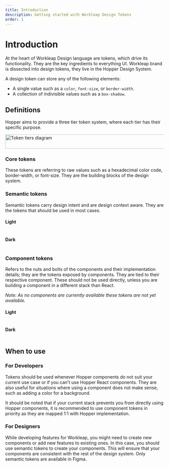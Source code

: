 ```yaml
---
title: Introduction
description: Getting started with Workleap Design Tokens
order: 1
---
```


# Introduction

At the heart of Workleap Design language are tokens, which drive its functionality. They are the key ingredients to everything UI. Workleap brand is dissected into design tokens, they live in the Hopper Design System.

A design token can store any of the following elements:

- A single value such as a `color`, `font-size`, or `border-width`.
- A collection of indivisible values such as a `box-shadow`.

## Definitions

Hopper aims to provide a three tier token system, where each tier has their specific purpose.

<Card>
    <Image src="https://assets.workleap.com/hopper/webdoc/token-details.png" width="654" height="45" alt="Token tiers diagram" />
</Card>

### Core tokens

These tokens are referring to raw values such as a hexadecimal color code, border-width, or font-size. They are the building blocks of the design system.

<Table category="color" data={[{
    "name": "hop-sapphire-200",
    "value": "#95b1ff"
}]} />

### Semantic tokens

Semantic tokens carry design intent and are design context aware. They are the tokens that should be used in most cases.

#### Light

<Table category="color" data={[{
    "name": "hop-primary-surface-disabled",
    "value": "#95b1ff"
}]} />

#### Dark

<Table category="color" data={[{
    "name": "hop-primary-surface-disabled",
    "value": "#2040c7"
}]} />

### Component tokens

Refers to the nuts and bolts of the components and their implementation details; they are the tokens exposed by components. They are tied to their respective component. These should not be used directly, unless you are building a component in a different stack than React.

_Note: As no components are currently available these tokens are not yet available._

#### Light

<Table category="color" data={[{
    "name": "hop-button-primary-disabled",
    "value": "#95b1ff"
}]} />

#### Dark

<Table category="color" data={[{
    "name": "hop-button-primary-disabled",
    "value": "#2040c7"
}]} />

## When to use

### For Developers

Tokens should be used whenever Hopper components do not suit your current use case or if you can't use Hopper React components. They are also useful for situations where using a component does not make sense, such as adding a color for a background.

It should be noted that if your current stack prevents you from directly using Hopper components, it is recommended to use component tokens in priority as they are mapped 1:1 with Hopper implementation.

### For Designers

While developing features for Workleap, you might need to create new components or add new features to existing ones. In this case, you should use semantic tokens to create your components. This will ensure that your components are consistent with the rest of the design system. Only semantic tokens are available in Figma.
